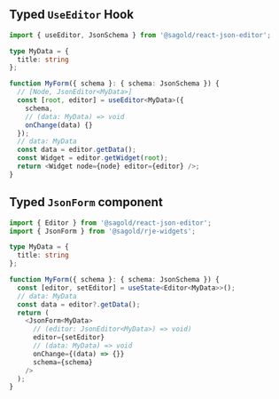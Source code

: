 
<Meta title="Typescript" />

## Typed `UseEditor` Hook

<div className="code code--inline">

```ts
import { useEditor, JsonSchema } from '@sagold/react-json-editor';

type MyData = {
  title: string
};

function MyForm({ schema }: { schema: JsonSchema }) {
  // [Node, JsonEditor<MyData>]
  const [root, editor] = useEditor<MyData>({
    schema,
    // (data: MyData) => void
    onChange(data) {}
  });
  // data: MyData
  const data = editor.getData();
  const Widget = editor.getWidget(root);
  return <Widget node={node} editor={editor} />;
}
```

</div>

## Typed `JsonForm` component

<div className="code code--inline">

```ts
import { Editor } from '@sagold/react-json-editor';
import { JsonForm } from '@sagold/rje-widgets';

type MyData = {
  title: string
};

function MyForm({ schema }: { schema: JsonSchema }) {
  const [editor, setEditor] = useState<Editor<MyData>>();
  // data: MyData
  const data = editor?.getData();
  return (
    <JsonForm<MyData>
      // (editor: JsonEditor<MyData>) => void)
      editor={setEditor}
      // (data: MyData) => void
      onChange={(data) => {}}
      schema={schema}
    />
  );
}
```

</div>

